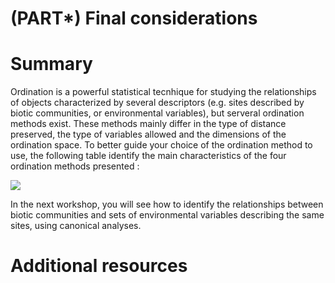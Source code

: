 # (PART\*) Final considerations {-}

# Summary

Ordination is a powerful statistical tecnhique for studying the
relationships of objects characterized by several descriptors (e.g.
sites described by biotic communities, or environmental variables), but
serveral ordination methods exist. These methods mainly differ in the
type of distance preserved, the type of variables allowed and the
dimensions of the ordination space. To better guide your choice of the
ordination method to use, the following table identify the main
characteristics of the four ordination methods presented :

![](/summary_ordination.jpg){.align-center}

In the next workshop, you will see how to identify the relationships
between biotic communities and sets of environmental variables
describing the same sites, using canonical analyses.

# Additional resources
